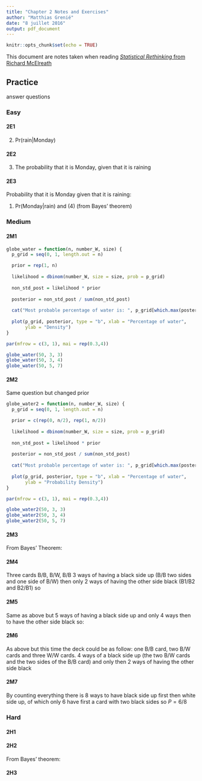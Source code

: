 ```yaml
---
title: "Chapter 2 Notes and Exercises"
author: "Matthias Grenié"
date: "8 juillet 2016"
output: pdf_document
---
```


```r
knitr::opts_chunk$set(echo = TRUE)
```

This document are notes taken when reading [*Statistical Rethinking* from Richard McElreath](http://xcelab.net/rm/statistical-rethinking/)

## Practice

answer questions

### Easy

#### 2E1

(2) Pr(rain|Monday)

#### 2E2

(3) The probability that it is Monday, given that it is raining

#### 2E3

Probability that it is Monday given that it is raining:

(1) Pr(Monday|rain) and (4) (from Bayes' theorem)
\begin{equation}
  \frac{\text{Pr}(\text{rain}|\text{Monday})\text{Pr}(\text{Monday})}{\text{Pr}(\text{rain})}
\end{equation}


### Medium

#### 2M1

```r
globe_water = function(n, number_W, size) {
  p_grid = seq(0, 1, length.out = n)

  prior = rep(1, n)
  
  likelihood = dbinom(number_W, size = size, prob = p_grid)
  
  non_std_post = likelihood * prior
  
  posterior = non_std_post / sum(non_std_post)
  
  cat("Most probable percentage of water is: ", p_grid[which.max(posterior)])
  
  plot(p_grid, posterior, type = "b", xlab = "Percentage of water",
       ylab = "Density")
}

par(mfrow = c(3, 1), mai = rep(0.3,4))

globe_water(50, 3, 3)
globe_water(50, 3, 4)
globe_water(50, 5, 7)
```



#### 2M2

Same question but changed prior

```r
globe_water2 = function(n, number_W, size) {
  p_grid = seq(0, 1, length.out = n)

  prior = c(rep(0, n/2), rep(1, n/2))
  
  likelihood = dbinom(number_W, size = size, prob = p_grid)
  
  non_std_post = likelihood * prior
  
  posterior = non_std_post / sum(non_std_post)
  
  cat("Most probable percentage of water is: ", p_grid[which.max(posterior)])
  
  plot(p_grid, posterior, type = "b", xlab = "Percentage of water",
       ylab = "Probability Density")
}

par(mfrow = c(3, 1), mai = rep(0.3,4))

globe_water2(50, 3, 3)
globe_water2(50, 3, 4)
globe_water2(50, 5, 7)
```


#### 2M3

From Bayes' Theorem:
\begin{align}
  \text{Pr}(\text{Earth}|\text{land}) &=
    \frac{
      \text{Pr}(\text{land}|\text{Earth}) \text{Pr}(\text{Earth})
    }{
      \text{Pr}(\text{land})
    }\\
    &=
    \frac{0.3 \times 0.5}{\frac{1.3}{2}}\\
    &= 0.23
\end{align}


#### 2M4

Three cards B/B, B/W, B/B 3 ways of having a black side up (B/B two sides and one side of B/W) then only 2 ways of having the other side black (B1/B2 and B2/B1) so
\begin{equation}
P = \frac{2}{3}
\end{equation}


#### 2M5

Same as above but 5 ways of having a black side up and only 4 ways then to have the other side black so:
\begin{equation}
P = \frac{4}{5}
\end{equation}



#### 2M6

As above but this time the deck could be as follow: one B/B card, two B/W cards and three W/W cards. 4 ways of a black side up (the two B/W cards and the two sides of the B/B card) and only then 2 ways of having the other side black



#### 2M7

By counting everything there is 8 ways to have black side up first then white side up, of which only 6 have first a card with two black sides so $P = 6/8$



### Hard

#### 2H1

\begin{align}
  \text{P}(\text{twins}) &= \text{P}(\text{twins}|A)\text{P}(A) + \text{P}(\text{twins}|B)\text{P}(B)\\
    &= 0.1 \times 0.5 + 0.2 \times 0.5\\
    &= 0.15
\end{align}


#### 2H2

From Bayes' theorem:

\begin{align}
  \text{P}(A|\text{twins}) &= 
    \frac{\text{P}(\text{twins}|A)\text{P}(A)}{\text{P}(\text{twins})}\\
  &= \frac{0.1 \times 0.5}{0.15}\\
  &= \frac{1}{3}
\end{align}


#### 2H3
